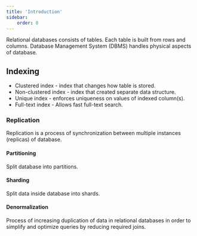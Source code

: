 ```yaml
---
title: 'Introduction'
sidebar:
    order: 0
---
```


Relational databases consists of tables.
Each table is built from rows and columns.
Database Management System (DBMS) handles physical aspects of database.

## Indexing

- Clustered index - index that changes how table is stored.
- Non-clustered index - index that created separate data structure.
- Unique index - enforces uniqueness on values of indexed column(s).
- Full-text index - Allows fast full-text search.

### Replication

Replication is a process of synchronization between multiple instances (replicas) of database.

#### Partitioning

Split database into partitions.

#### Sharding

Split data inside database into shards.

#### Denormalization

Process of increasing duplication of data in relational databases in order to simplify and optimize queries by reducing required joins.
